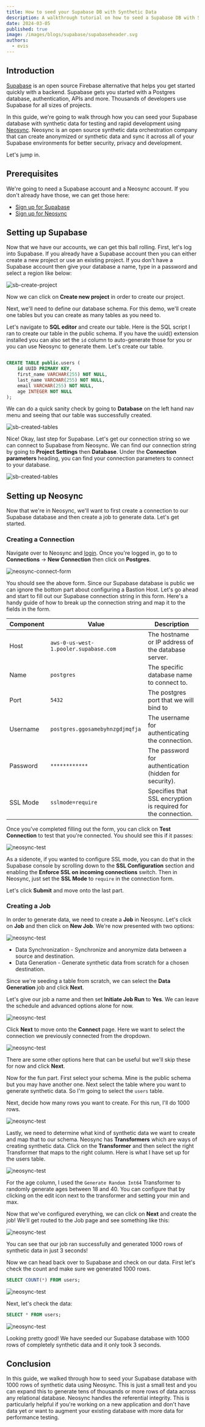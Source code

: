 ```yaml
---
title: How to seed your Supabase DB with Synthetic Data
description: A walkthrough tutorial on how to seed a Supabase DB with Synthetic Data for a better developer experience while working with Supabase.
date: 2024-03-05
published: true
image: /images/blogs/supabase/supabaseheader.svg
authors:
  - evis
---
```


## Introduction

[Supabase](https://supabase.com/) is an open source Firebase alternative that helps you get started quickly with a backend. Supabase gets you started with a Postgres database, authentication, APIs and more. Thousands of developers use Supabase for all sizes of projects.

In this guide, we're going to walk through how you can seed your Supabase database with synthetic data for testing and rapid development using [Neosync](https://www.neosync.dev). Neosync is an open source synthetic data orchestration company that can create anonymized or synthetic data and sync it across all of your Supabase environments for better security, privacy and development.

Let's jump in.

## Prerequisites

We're going to need a Supabase account and a Neosync account. If you don't already have those, we can get those here:

- [Sign up for Supabase](https://supabase.com/)
- [Sign up for Neosync](https://www.neosync.dev)

## Setting up Supabase

Now that we have our accounts, we can get this ball rolling. First, let's log into Supabase. If you already have a Supabase account then you can either create a new project or use an existing project. If you don't have a Supabase account then give your database a name, type in a password and select a region like below:

![sb-create-project](/images/blogs/supabase/sb-create.png)

Now we can click on **Create new project** in order to create our project.

Next, we'll need to define our database schema. For this demo, we'll create one tables but you can create as many tables as you need to.

Let's navigate to **SQL editor** and create our table. Here is the SQL script I ran to create our table in the public schema. If you have the uuid() extension installed you can also set the `id` column to auto-generate those for you or you can use Neosync to generate them. Let's create our table.

```sql

CREATE TABLE public.users (
    id UUID PRIMARY KEY,
    first_name VARCHAR(255) NOT NULL,
    last_name VARCHAR(255) NOT NULL,
    email VARCHAR(255) NOT NULL,
    age INTEGER NOT NULL
);
```

We can do a quick sanity check by going to **Database** on the left hand nav menu and seeing that our table was successfully created.

![sb-created-tables](/images/blogs/supabase/sb-create-table.png)

Nice! Okay, last step for Supabase. Let's get our connection string so we can connect to Supabase from Neosync. We can find our connection string by going to **Project Settings** then **Database**. Under the **Connection parameters** heading, you can find your connection parameters to connect to your database.

![sb-created-tables](/images/blogs/supabase/sb-con.png)

## Setting up Neosync

Now that we're in Neosync, we'll want to first create a connection to our Supabase database and then create a job to generate data. Let's get started.

### Creating a Connection

Navigate over to Neosync and [login](https://app.neosync.dev). Once you're logged in, go to to **Connections** -> **New Connection** then click on **Postgres**.

![neosync-connect-form](/images/blogs/neon/connectform.png)

You should see the above form. Since our Supabase database is public we can ignore the bottom part about configuring a Bastion Host. Let's go ahead and start to fill out our Supabase connection string in this form. Here's a handy guide of how to break up the connection string and map it to the fields in the form.

| Component | Value                                 | Description                                                   |
| --------- | ------------------------------------- | ------------------------------------------------------------- |
| Host      | `aws-0-us-west-1.pooler.supabase.com` | The hostname or IP address of the database server.            |
| Name      | `postgres`                            | The specific database name to connect to.                     |
| Port      | `5432`                                | The postgres port that we will bind to                        |
| Username  | `postgres.ggosamebyhnzgdjmqfja`       | The username for authenticating the connection.               |
| Password  | `************`                        | The password for authentication (hidden for security).        |
| SSL Mode  | `sslmode=require`                     | Specifies that SSL encryption is required for the connection. |

Once you've completed filling out the form, you can click on **Test Connection** to test that you're connected. You should see this if it passes:

![neosync-test](/images/blogs/neon/neon-test.png)

As a sidenote, if you wanted to configure SSL mode, you can do that in the Supabase console by scrolling down to the **SSL Configuration** section and enabling the **Enforce SSL on incoming connections** switch. Then in Neosync, just set the **SSL Mode** to `require` in the connection form.

Let's click **Submit** and move onto the last part.

### Creating a Job

In order to generate data, we need to create a **Job** in Neosync. Let's click on **Job** and then click on **New Job**. We're now presented with two options:

![neosync-test](/images/blogs/neon/data-gen.png)

- Data Synchronization - Synchronize and anonymize data between a source and destination.
- Data Generation - Generate synthetic data from scratch for a chosen destination.

Since we're seeding a table from scratch, we can select the **Data Generation** job and click **Next**.

Let's give our job a name and then set **Initiate Job Run** to **Yes**. We can leave the schedule and advanced options alone for now.

![neosync-test](/images/blogs/supabase/sb-define.png)

Click **Next** to move onto the **Connect** page. Here we want to select the connection we previously connected from the dropdown.

![neosync-test](/images/blogs/supabase/sb-connect.png)

There are some other options here that can be useful but we'll skip these for now and click **Next**.

Now for the fun part. First select your schema. Mine is the public schema but you may have another one. Next select the table where you want to generate synthetic data. So I'm going to select the `users` table.

Next, decide how many rows you want to create. For this run, I'll do 1000 rows.

![neosync-test](/images/blogs/neon/data-gen-setup.png)

Lastly, we need to determine what kind of synthetic data we want to create and map that to our schema. Neosync has **Transformers** which are ways of creating synthetic data. Click on the **Transformer** and then select the right Transformer that maps to the right column. Here is what I have set up for the users table.

![neosync-test](/images/blogs/neon/data-gen-schema.png)

For the age column, I used the `Generate Random Int64` Transformer to randomly generate ages between 18 and 40. You can configure that by clicking on the edit icon next to the transformer and setting your min and max.

Now that we've configured everything, we can click on **Next** and create the job! We'll get routed to the Job page and see something like this:

![neosync-test](/images/blogs/supabase/sb-data-gen-job.png)

You can see that our job ran successfully and generated 1000 rows of synthetic data in just 3 seconds!

Now we can head back over to Supabase and check on our data. First let's check the count and make sure we generated 1000 rows.

```sql
SELECT COUNT(*) FROM users;
```

![neosync-test](/images/blogs/supabase/sb-row-count.png)

Next, let's check the data:

```sql
SELECT * FROM users;
```

![neosync-test](/images/blogs/supabase/sb-data-rows.png)

Looking pretty good! We have seeded our Supabase database with 1000 rows of completely synthetic data and it only took 3 seconds.

## Conclusion

In this guide, we walked through how to seed your Supabase database with 1000 rows of synthetic data using Neosync. This is just a small test and you can expand this to generate tens of thousands or more rows of data across any relational database. Neosync handles the referential integrity. This is particularly helpful if you're working on a new application and don't have data yet or want to augment your existing database with more data for performance testing.
